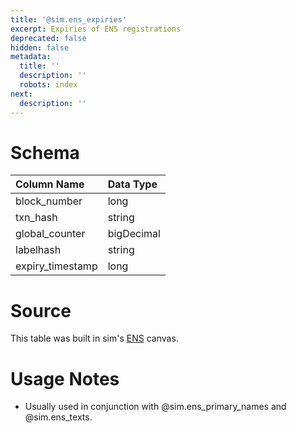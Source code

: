 ```yaml
---
title: '@sim.ens_expiries'
excerpt: Expiries of ENS registrations
deprecated: false
hidden: false
metadata:
  title: ''
  description: ''
  robots: index
next:
  description: ''
---
```

# Schema

| Column Name       | Data Type  |
| :---------------- | :--------- |
| block\_number     | long       |
| txn\_hash         | string     |
| global\_counter   | bigDecimal |
| labelhash         | string     |
| expiry\_timestamp | long       |

# Source

This table was built in sim's [ENS](https://studio.sim.io/canvases/ad066093-0995-4523-af13-9f8d8cff081d) canvas.

# Usage Notes

* Usually used in conjunction with @sim.ens\_primary\_names and @sim.ens\_texts.
